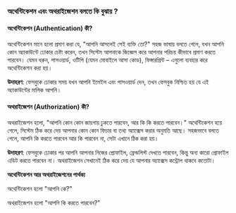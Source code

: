 ### অথেন্টিকেশন এবং অথরাইজেশন বলতে কি বুঝায় ?
#### অথেন্টিকেশন (Authentication) কী?
অথেন্টিকেশন মানে হলো প্রমাণ করা যে, "আপনি আসলেই সেই ব্যক্তি তো?" সহজ ভাষায় বলতে গেলে, যখন আপনি কোন অ্যাকাউন্টে ঢোকার চেষ্টা করেন, তখন সিস্টেম আপনাকে জিজ্ঞেস করে আপনার পরিচয় কীভাবে প্রমাণ করতে পারবেন। যেমন ধরুন, পাসওয়ার্ড, ওটিপি (যেমন মোবাইলে আসা কোড), ফিঙ্গারপ্রিন্ট – এগুলো ব্যবহার করে অথেন্টিকেশন করা হয়।

**উদাহরণ**: ফেসবুকে ঢোকার সময় যখন আপনি ইমেইল এবং পাসওয়ার্ড দেন, তখন ফেসবুক নিশ্চিত হয় যে এই অ্যাকাউন্টের মালিক আপনি।

#### অথরাইজেশন (Authorization) কী?
অথরাইজেশন হলো, "আপনি কোন কোন জায়গায় ঢুকতে পারবেন, আর কি কি করতে পারবেন।" অথেন্টিকেশন হয়ে গেলে, সিস্টেম ঠিক করে দেয় আপনার কোন কোন ফিচার বা তথ্য অ্যাক্সেস করার অনুমতি আছে। সহজভাবে বলতে গেলে, আপনি কি করতে পারবেন আর কি পারবেন না, সেটা এখানে ঠিক করা হয়।

**উদাহরণ**: ফেসবুকে ঢোকার পর আপনি আপনার নিজের প্রোফাইল, ফ্রেন্ডলিস্ট দেখতে পারবেন, কিন্তু অন্য কারো প্রোফাইল এডিট করতে পারবেন না। অথরাইজেশন সেখানেই ঠিক করে দেয় যে আপনার অ্যাক্সেস কন্ট্রোল থাকবে কতোটা।

**অথেন্টিকেশন আর অথরাইজেশনের পার্থক্য**


অথেন্টিকেশন হলো "আপনি কে?"

অথরাইজেশন হলো "আপনি কি করতে পারবেন?"
